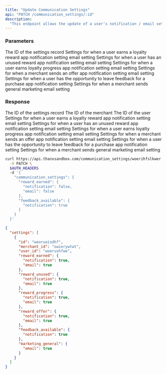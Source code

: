 ```yaml
---
title: "Update Communication Settings"
api: "PATCH /communication_settings/:id"
description:
  "This endpoint allows the update of a user's notification / email settings."
---
```


### Parameters

<ParamField body="id" type="string">
  The ID of the settings record
</ParamField>

<ParamField body="reward_earned" type="hash">
  Settings for when a user earns a loyalty reward
</ParamField>

<ParamField body="reward_earned.notification" type="boolean">
  app notification setting
</ParamField>

<ParamField body="reward_earned.email" type="boolean">
  email setting
</ParamField>

<ParamField body="reward_unused" type="hash">
  Settings for when a user has an unused reward
</ParamField>

<ParamField body="reward_unused.notification" type="boolean">
  app notification setting
</ParamField>

<ParamField body="reward_unused.email" type="boolean">
  email setting
</ParamField>

<ParamField body="reward_progress" type="hash">
  Settings for when a user earns loyalty progress
</ParamField>

<ParamField body="reward_progress.notification" type="boolean">
  app notification setting
</ParamField>

<ParamField body="reward_progress.email" type="boolean">
  email setting
</ParamField>

<ParamField body="reward_offer" type="hash">
  Settings for when a merchant sends an offer
</ParamField>

<ParamField body="reward_offer.notification" type="boolean">
  app notification setting
</ParamField>

<ParamField body="reward_offer.email" type="boolean">
  email setting
</ParamField>

<ParamField body="feedback_available" type="hash">
  Settings for when a user has the opportunity to leave feedback for a purchase
</ParamField>

<ParamField body="feedback_available.notification" type="boolean">
  app notification setting
</ParamField>

<ParamField body="marketing_general" type="hash">
  Settings for when a merchant sends general marketing
</ParamField>

<ParamField body="marketing_general.email" type="boolean">
  email setting
</ParamField>

### Response

<ResponseField name="id" type="string">
  The ID of the settings record
</ResponseField>

<ResponseField name="merchant_id" type="string">
  The ID of the merchant
</ResponseField>

<ResponseField name="user_id" type="string">
  The ID of the user
</ResponseField>

<ResponseField name="reward_earned" type="hash">
  Settings for when a user earns a loyalty reward
</ResponseField>

<ResponseField name="reward_earned.notification" type="boolean">
  app notification setting
</ResponseField>

<ResponseField name="reward_earned.email" type="boolean">
  email setting
</ResponseField>

<ResponseField name="reward_unused" type="hash">
  Settings for when a user has an unused reward
</ResponseField>

<ResponseField name="reward_unused.notification" type="boolean">
  app notification setting
</ResponseField>

<ResponseField name="reward_unused.email" type="boolean">
  email setting
</ResponseField>

<ResponseField name="reward_progress" type="hash">
  Settings for when a user earns loyalty progress
</ResponseField>

<ResponseField name="reward_progress.notification" type="boolean">
  app notification setting
</ResponseField>

<ResponseField name="reward_progress.email" type="boolean">
  email setting
</ResponseField>

<ResponseField name="reward_offer" type="hash">
  Settings for when a merchant sends an offer
</ResponseField>

<ResponseField name="reward_offer.notification" type="boolean">
  app notification setting
</ResponseField>

<ResponseField name="reward_offer.email" type="boolean">
  email setting
</ResponseField>

<ResponseField name="feedback_available" type="hash">
  Settings for when a user has the opportunity to leave feedback for a purchase
</ResponseField>

<ResponseField name="feedback_available.notification" type="boolean">
  app notification setting
</ResponseField>

<ResponseField name="marketing_general" type="hash">
  Settings for when a merchant sends general marketing
</ResponseField>

<ResponseField name="marketing_general.email" type="boolean">
  email setting
</ResponseField>

<RequestExample>

```bash
curl https://api.thanxsandbox.com/communication_settings/woerihfslkwer \
  -X PATCH \
  $AUTH_HEADERS
  -d '{
    "communication_settings": {
      "reward_earned": {
        "notification": false,
        "email": false
      },
      "feedback_available": {
        "notification": true
      }
    }
  }'
```

</RequestExample>

<ResponseExample>

```json
{
  "settings": [
    {
      "id": "weoruoisdhf",
      "merchant_id": "owierywtwt",
      "user_id": "woerushfwe",
      "reward_earned": {
        "notification": true,
        "email": true
      },
      "reward_unused": {
        "notification": true,
        "email": true
      },
      "reward_progress": {
        "notification": true,
        "email": true
      },
      "reward_offer": {
        "notification": true,
        "email": true
      },
      "feedback_available": {
        "notification": true
      },
      "marketing_general": {
        "email": true
      }
    }
  ]
}
```

</ResponseExample>

